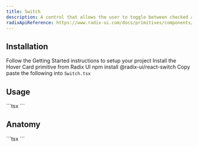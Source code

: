 ```yaml
---
title: Switch
description: A control that allows the user to toggle between checked and not checked.
radixApiReference: https://www.radix-ui.com/docs/primitives/components/switch#api-reference
---
```


<ComponentDemo name="Switch" />

## <HeaderLink href="#installation" id="installation">Installation</HeaderLink>

<Steps>

<Step className="inline-flex items-center gap-2 [&>p]:mt-0">
  Follow the
  <Link href={"/docs/getting-started"}>Getting Started</Link>
  instructions to setup your project
</Step>
<Step>Install the Hover Card primitive from Radix UI</Step>
<CodeCopyBlock className="mt-2 py-4">npm install @radix-ui/react-switch</CodeCopyBlock>
<Step>
  Copy paste the following into <Code>Switch.tsx</Code>
</Step>
<ComponentSource name="Switch" />

</Steps>

## <HeaderLink href="#usage" id="usage">Usage</HeaderLink>

<CodeCopyBlock>
  ```tsx
  <Switch />
  ```
</CodeCopyBlock>

## <HeaderLink href="#anatomy" id="anatomy">Anatomy</HeaderLink>

<CodeBlock>
  ```tsx
  <Switch />
  ```
</CodeBlock>
